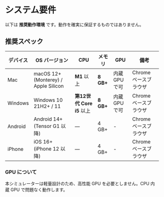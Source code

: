 # システム要件

<Callout emoji="💻">以下は <strong>推奨動作環境</strong> です。動作を確実に保証するものではありません。</Callout>

## 推奨スペック

| デバイス | OS バージョン | CPU | メモリ | GPU | 備考 |
|---------|--------------|------|-------|------|------|
| Mac | macOS 12+ (Monterey) / Apple Silicon | **M1** 以上 | **8 GB+** | 内蔵 GPU で可 | Chrome ベースブラウザ |
| Windows | Windows 10 21H2+ / 11 | **第12世代 Core i5** 以上 | **8 GB+** | 内蔵 GPU で可 | Chrome ベースブラウザ |
| Android | Android 14+ (Tensor G1 以降) | ― | 4 GB+ | - | Chrome ベースブラウザ |
| iPhone | iOS 16+ (iPhone 12 以降) | ― | 4 GB+ | - | Chrome ベースブラウザ |

### GPU について

本シミュレーターは軽量設計のため、高性能 GPU を必要としません。CPU 内蔵 GPU で問題なく動作します。
